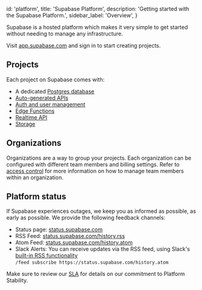 
  id: 'platform',
  title: 'Supabase Platform',
  description: 'Getting started with the Supabase Platform.',
  sidebar_label: 'Overview',
}

Supabase is a hosted platform which makes it very simple to get started without needing to manage any infrastructure.

Visit [app.supabase.com](https://app.supabase.com) and sign in to start creating projects.

## Projects

Each project on Supabase comes with:

- A dedicated [Postgres database](/docs/guides/database)
- [Auto-generated APIs](/docs/guides/api)
- [Auth and user management](/docs/guides/auth)
- [Edge Functions](/docs/guides/functions)
- [Realtime API](/docs/guides/realtime)
- [Storage](/docs/guides/storage)

## Organizations

Organizations are a way to group your projects. Each organization can be configured with different team members and billing settings.
Refer to [access control](/docs/guides/platform/access-control) for more information on how to manage team members within an organization.

## Platform status

If Supabase experiences outages, we keep you as informed as possible, as early as possible. We provide the following feedback channels:

- Status page: [status.supabase.com](https://status.supabase.com/)
- RSS Feed: [status.supabase.com/history.rss](https://status.supabase.com/history.rss)
- Atom Feed: [status.supabase.com/history.atom](https://status.supabase.com/history.atom)
- Slack Alerts: You can receive updates via the RSS feed, using Slack's [built-in RSS functionality](https://slack.com/help/articles/218688467-Add-RSS-feeds-to-Slack) <br />`/feed subscribe https://status.supabase.com/history.atom`

Make sure to review our [SLA](/docs/company/sla) for details on our commitment to Platform Stability.


